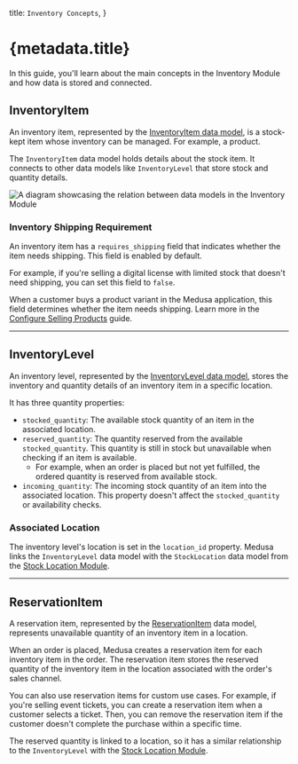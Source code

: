   title: `Inventory Concepts`,
}

# {metadata.title}

In this guide, you'll learn about the main concepts in the Inventory Module and how data is stored and connected.

## InventoryItem

An inventory item, represented by the [InventoryItem data model](/references/inventory-next/models/InventoryItem), is a stock-kept item whose inventory can be managed. For example, a product.

The `InventoryItem` data model holds details about the stock item. It connects to other data models like `InventoryLevel` that store stock and quantity details.

![A diagram showcasing the relation between data models in the Inventory Module](https://res.cloudinary.com/dza7lstvk/image/upload/v1709658103/Medusa%20Resources/inventory-architecture_kxr2ql.png)

### Inventory Shipping Requirement

An inventory item has a `requires_shipping` field that indicates whether the item needs shipping. This field is enabled by default.

For example, if you're selling a digital license with limited stock that doesn't need shipping, you can set this field to `false`.

When a customer buys a product variant in the Medusa application, this field determines whether the item needs shipping. Learn more in the [Configure Selling Products](../../product/selling-products/page.mdx) guide.

---

## InventoryLevel

An inventory level, represented by the [InventoryLevel data model](/references/inventory-next/models/InventoryLevel), stores the inventory and quantity details of an inventory item in a specific location.

It has three quantity properties:

- `stocked_quantity`: The available stock quantity of an item in the associated location.
- `reserved_quantity`: The quantity reserved from the available `stocked_quantity`. This quantity is still in stock but unavailable when checking if an item is available.
    - For example, when an order is placed but not yet fulfilled, the ordered quantity is reserved from available stock.
- `incoming_quantity`: The incoming stock quantity of an item into the associated location. This property doesn't affect the `stocked_quantity` or availability checks.

### Associated Location

The inventory level's location is set in the `location_id` property. Medusa links the `InventoryLevel` data model with the `StockLocation` data model from the [Stock Location Module](../../stock-location/page.mdx).

---

## ReservationItem

A reservation item, represented by the [ReservationItem](/references/inventory-next/models/ReservationItem) data model, represents unavailable quantity of an inventory item in a location.

When an order is placed, Medusa creates a reservation item for each inventory item in the order. The reservation item stores the reserved quantity of the inventory item in the location associated with the order's sales channel.

You can also use reservation items for custom use cases. For example, if you're selling event tickets, you can create a reservation item when a customer selects a ticket. Then, you can remove the reservation item if the customer doesn't complete the purchase within a specific time.

The reserved quantity is linked to a location, so it has a similar relationship to the `InventoryLevel` with the [Stock Location Module](../../stock-location/page.mdx).